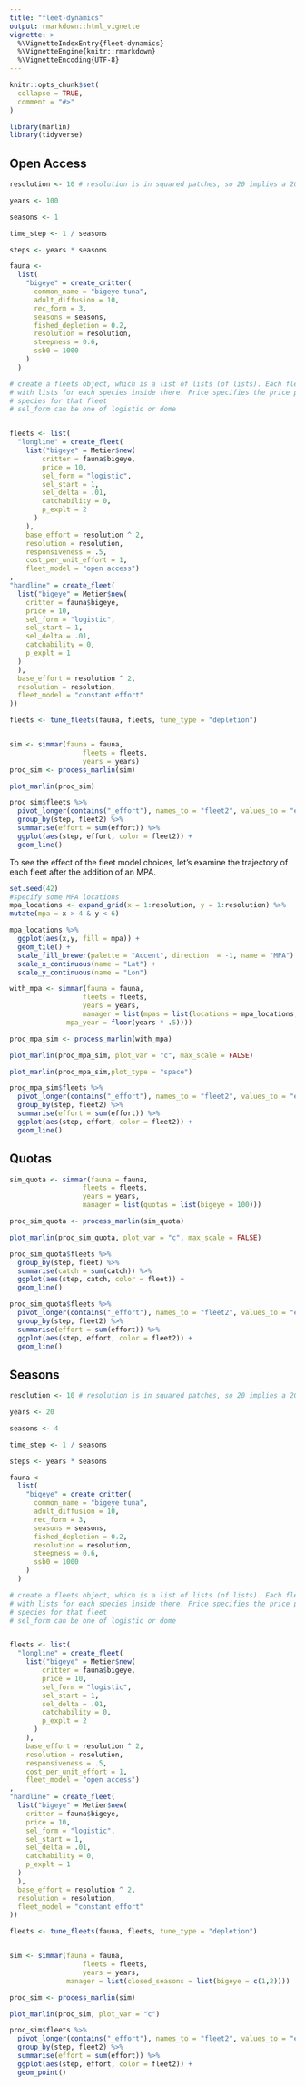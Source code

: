 ```yaml
---
title: "fleet-dynamics"
output: rmarkdown::html_vignette
vignette: >
  %\VignetteIndexEntry{fleet-dynamics}
  %\VignetteEngine{knitr::rmarkdown}
  %\VignetteEncoding{UTF-8}
---
```


```r
knitr::opts_chunk$set(
  collapse = TRUE,
  comment = "#>"
)
```

```r
library(marlin)
library(tidyverse)
```


## Open Access

```r
resolution <- 10 # resolution is in squared patches, so 20 implies a 20X20 system, i.e. 400 patches 

years <- 100

seasons <- 1

time_step <- 1 / seasons

steps <- years * seasons

fauna <- 
  list(
    "bigeye" = create_critter(
      common_name = "bigeye tuna",
      adult_diffusion = 10,
      rec_form = 3,
      seasons = seasons,
      fished_depletion = 0.2,
      resolution = resolution,
      steepness = 0.6,
      ssb0 = 1000
    )
  )

# create a fleets object, which is a list of lists (of lists). Each fleet has one element, 
# with lists for each species inside there. Price specifies the price per unit weight of that 
# species for that fleet
# sel_form can be one of logistic or dome


fleets <- list(
  "longline" = create_fleet(
    list("bigeye" = Metier$new(
        critter = fauna$bigeye,
        price = 10,
        sel_form = "logistic",
        sel_start = 1,
        sel_delta = .01,
        catchability = 0,
        p_explt = 2
      )
    ),
    base_effort = resolution ^ 2,
    resolution = resolution,
    responsiveness = .5,
    cost_per_unit_effort = 1,
    fleet_model = "open access")
,
"handline" = create_fleet(
  list("bigeye" = Metier$new(
    critter = fauna$bigeye,
    price = 10,
    sel_form = "logistic",
    sel_start = 1,
    sel_delta = .01,
    catchability = 0,
    p_explt = 1
  )
  ),
  base_effort = resolution ^ 2,
  resolution = resolution,
  fleet_model = "constant effort"
))

fleets <- tune_fleets(fauna, fleets, tune_type = "depletion") 


sim <- simmar(fauna = fauna,
                  fleets = fleets,
                  years = years)
proc_sim <- process_marlin(sim)

plot_marlin(proc_sim)

proc_sim$fleets %>% 
  pivot_longer(contains("_effort"), names_to = "fleet2", values_to = "effort") %>% 
  group_by(step, fleet2) %>%
  summarise(effort = sum(effort)) %>% 
  ggplot(aes(step, effort, color = fleet2)) + 
  geom_line()


```

To see the effect of the fleet model choices, let's examine the trajectory of each fleet after the addition of an MPA. 


```r

set.seed(42)
#specify some MPA locations
mpa_locations <- expand_grid(x = 1:resolution, y = 1:resolution) %>%
mutate(mpa = x > 4 & y < 6)

mpa_locations %>% 
  ggplot(aes(x,y, fill = mpa)) + 
  geom_tile() + 
  scale_fill_brewer(palette = "Accent", direction  = -1, name = "MPA") + 
  scale_x_continuous(name = "Lat") + 
  scale_y_continuous(name = "Lon")

with_mpa <- simmar(fauna = fauna,
                  fleets = fleets,
                  years = years,
                  manager = list(mpas = list(locations = mpa_locations,
              mpa_year = floor(years * .5))))

proc_mpa_sim <- process_marlin(with_mpa)

plot_marlin(proc_mpa_sim, plot_var = "c", max_scale = FALSE)

plot_marlin(proc_mpa_sim,plot_type = "space")

proc_mpa_sim$fleets %>% 
  pivot_longer(contains("_effort"), names_to = "fleet2", values_to = "effort") %>% 
  group_by(step, fleet2) %>%
  summarise(effort = sum(effort)) %>% 
  ggplot(aes(step, effort, color = fleet2)) + 
  geom_line()


```

## Quotas

```r
sim_quota <- simmar(fauna = fauna,
                  fleets = fleets,
                  years = years,
                  manager = list(quotas = list(bigeye = 100)))

proc_sim_quota <- process_marlin(sim_quota)

plot_marlin(proc_sim_quota, plot_var = "c", max_scale = FALSE)

proc_sim_quota$fleets %>% 
  group_by(step, fleet) %>% 
  summarise(catch = sum(catch)) %>% 
  ggplot(aes(step, catch, color = fleet)) + 
  geom_line()

proc_sim_quota$fleets %>% 
  pivot_longer(contains("_effort"), names_to = "fleet2", values_to = "effort") %>% 
  group_by(step, fleet2) %>%
  summarise(effort = sum(effort)) %>% 
  ggplot(aes(step, effort, color = fleet2)) + 
  geom_line()

```

## Seasons


```r


resolution <- 10 # resolution is in squared patches, so 20 implies a 20X20 system, i.e. 400 patches 

years <- 20

seasons <- 4

time_step <- 1 / seasons

steps <- years * seasons

fauna <- 
  list(
    "bigeye" = create_critter(
      common_name = "bigeye tuna",
      adult_diffusion = 10,
      rec_form = 3,
      seasons = seasons,
      fished_depletion = 0.2,
      resolution = resolution,
      steepness = 0.6,
      ssb0 = 1000
    )
  )

# create a fleets object, which is a list of lists (of lists). Each fleet has one element, 
# with lists for each species inside there. Price specifies the price per unit weight of that 
# species for that fleet
# sel_form can be one of logistic or dome


fleets <- list(
  "longline" = create_fleet(
    list("bigeye" = Metier$new(
        critter = fauna$bigeye,
        price = 10,
        sel_form = "logistic",
        sel_start = 1,
        sel_delta = .01,
        catchability = 0,
        p_explt = 2
      )
    ),
    base_effort = resolution ^ 2,
    resolution = resolution,
    responsiveness = .5,
    cost_per_unit_effort = 1,
    fleet_model = "open access")
,
"handline" = create_fleet(
  list("bigeye" = Metier$new(
    critter = fauna$bigeye,
    price = 10,
    sel_form = "logistic",
    sel_start = 1,
    sel_delta = .01,
    catchability = 0,
    p_explt = 1
  )
  ),
  base_effort = resolution ^ 2,
  resolution = resolution,
  fleet_model = "constant effort"
))

fleets <- tune_fleets(fauna, fleets, tune_type = "depletion") 


sim <- simmar(fauna = fauna,
                  fleets = fleets,
                  years = years,
              manager = list(closed_seasons = list(bigeye = c(1,2))))

proc_sim <- process_marlin(sim)

plot_marlin(proc_sim, plot_var = "c")

proc_sim$fleets %>% 
  pivot_longer(contains("_effort"), names_to = "fleet2", values_to = "effort") %>% 
  group_by(step, fleet2) %>%
  summarise(effort = sum(effort)) %>% 
  ggplot(aes(step, effort, color = fleet2)) + 
  geom_point()


```



